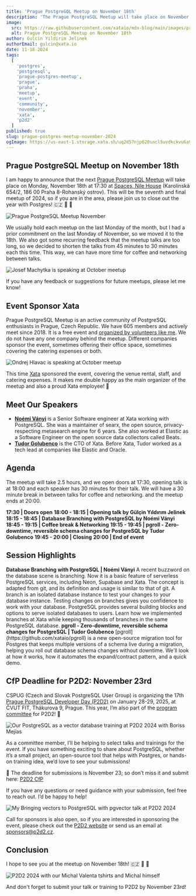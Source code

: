 ```yaml
---
title: 'Prague PostgreSQL Meetup on November 18th'
description: 'The Prague PostgreSQL Meetup will take place on November 18th!'
image:
  src: https://raw.githubusercontent.com/xataio/mdx-blog/main/images/prague-postgres-meetup/prague-postgres-meetup@2x.png
  alt: Prague PostgreSQL Meetup on November 18th
author: Gulcin Yildirim Jelinek
authorEmail: gulcin@xata.io
date: 11-18-2024
tags:
  [
    'postgres',
    'postgresql',
    'prague-postgres-meetup',
    'prague',
    'praha',
    'meetup',
    'event',
    'community',
    'november',
    'xata',
    'p2d2'
  ]
published: true
slug: prague-postgres-meetup-november-2024
ogImage: https://us-east-1.storage.xata.sh/uq2d57njp620sncl5uvdkckvu6a9qr7k
---
```


## Prague PostgreSQL Meetup on November 18th

I am happy to announce that the next [Prague PostgreSQL Meetup](https://www.meetup.com/prague-postgresql-meetup/events/303386799) will take place on Monday, November 18th at 17:30 at [Spaces, Nile House](https://www.spacesworks.com/cz/prague-cz/nile-house/) (Karolinská 654/2, 186 00 Praha 8-Rohanský ostrov).
This will be the seventh and final meetup of 2024, so if you are in the area, please join us to close out the year with Postgres! 🇨🇿 💙 🐘

![Prague PostgreSQL Meetup November](/images/prague-postgres-meetup/meetup-nov.png)

We usually hold each meetup on the last Monday of the month, but I had a prior commitment on the last Monday of November, so we moved it to the 18th.
We also got some recurring feedback that the meetup talks are too long, so we decided to shorten the talks from 45 minutes to 30 minutes each this time.
This way, we can have more time for coffee and networking between talks.

![Josef Machytka is speaking at October meetup](/images/prague-postgres-meetup/oct-josef.jpeg)

If you have any feedback or suggestions for future meetups, please let me know!

## Event Sponsor Xata

Prague PostgreSQL Meetup is an active community of PostgreSQL enthusiasts in Prague, Czech Republic. We have 605 members and actively meet since 2018.
It is a free event and [organized by volunteers like me](https://www.meetup.com/prague-postgresql-meetup/members/?op=leaders).
We do not have any one company behind the meetup. Different companies sponsor the event, sometimes offering their office space, sometimes covering the catering expenses or both.

![Ondrej Hlavac is speaking at October meetup](/images/prague-postgres-meetup/oct-ondrej.jpeg)

This time [Xata](https://xata.io/) sponsored the event, covering the venue rental, staff, and catering expenses.
It makes me double happy as the main organizer of the meetup and also a proud Xata employee! 🎉

## Meet Our Speakers

- **[Noémi Ványi](https://github.com/kvch)** is a Senior Software engineer at Xata working with PostgreSQL. She was a maintainer of searx, the open source, privacy-respecting metasearch engine for 6 years. She also worked at Elastic as a Software Engineer on the open source data collectors called Beats.
- **[Tudor Golubenco](https://www.linkedin.com/in/tudorgolubenco/)** is the CTO of Xata. Before Xata, Tudor worked as a tech lead at companies like Elastic and Oracle.

## Agenda

The meetup will take 2.5 hours, and we open doors at 17:30, opening talk is at 18:00 and each speaker has 30 minutes for their talk.
We will have a 30 minute break in between talks for coffee and networking. and the meetup ends at 20:00.

<Alert flexDirection="column" alignItems="flex-start" gap="1">
  <b>17:30 | Doors open</b>
</Alert>

<Alert flexDirection="column" alignItems="flex-start" gap="1">
  <b>18:00 - 18:15 | Opening talk by Gülçin Yıldırım Jelinek</b>
</Alert>

<Alert flexDirection="column" alignItems="flex-start" gap="1">
  <b>18:15 - 18:45 | Database Branching with PostgreSQL by Noémi Ványi</b>
</Alert>

<Alert flexDirection="column" alignItems="flex-start" gap="1">
  <b>18:45 - 19:15 | Coffee break & Networking</b>
</Alert>

<Alert flexDirection="column" alignItems="flex-start" gap="1">
  <b>19:15 - 19:45 | pgroll - Zero-downtime, reversible schema changes for PostgreSQL by Tudor Golubenco</b>
</Alert>

<Alert flexDirection="column" alignItems="flex-start" gap="1">
  <b>19:45 - 20:00 | Closing</b>
</Alert>

<Alert flexDirection="column" alignItems="flex-start" gap="1">
  <b>20:00 | End of event</b>
</Alert>

## Session Highlights

<Alert flexDirection="column" alignItems="flex-start" gap="1">
  <b>Database Branching with PostgreSQL | Noémi Ványi</b>
  <Box as="span" color="titleAccent">
    A recent buzzword on the database scene is branching. Now it is a basic feature of serverless PostgreSQL services,
    including Neon, Supabase and Xata. The concept is adapted from git, and its definition and usage is similar to that
    of git. A branch is an isolated database instance to test your changes to your database instance. Testing changes on
    branches gives you confidence to work with your database. PostgreSQL provides several building blocks and options to
    serve isolated databases to users. Learn how we implemented branches at Xata while keeping thousands of branches in
    the same PostgreSQL database.
  </Box>
</Alert>

<Alert flexDirection="column" alignItems="flex-start" gap="1">
  <b>pgroll - Zero-downtime, reversible schema changes for PostgreSQL | Tudor Golubenco</b>
  <Box as="span" color="titleAccent">
    [pgroll](https://github.com/xataio/pgroll) is a new open-source migration tool for Postgres that keeps multiple
    versions of a schema live during a migration, helping you roll out database schema changes without downtime. We'll
    look at how it works, how it automates the expand/contract pattern, and a quick demo.
  </Box>
</Alert>

## CfP Deadline for P2D2: November 23rd

CSPUG (Czech and Slovak PostgreSQL User Group) is organizing the 17th [Prague PostgreSQL Developer Day (P2D2)](https://p2d2.cz/) on January 28-29, 2025, at ČVUT FIT, Thákurova 9, Prague.
This year, I’m also part of the [program committee](https://p2d2.cz/2025/organizers) for P2D2! 🎉

![Our PostgreSQL as a vector database training at P2D2 2024 with Boriss Mejías](/images/prague-postgres-meetup/training.JPG)

As a committee member, I’ll be helping to select talks and trainings for the event. If you have something exciting to share about PostgreSQL, whether it’s a small project, an open-source tool that helps with Postgres, or hands-on training idea, we’d love to see your submissions!

📅 The deadline for submissions is November 23; so don’t miss it and submit here: [P2D2 CfP](https://docs.google.com/forms/d/1jm13YksXYUiM3dlwGjHPWMQwVGro4tQxrFYVoOP9PK8/viewform?edit_requested=true)

If you have any questions or need guidance with your submission, feel free to reach out. I’d be happy to help!

![My Bringing vectors to PostgreSQL with pgvector talk at P2D2 2024](/images/prague-postgres-meetup/pgvector.JPG)

Call for sponsors is also open, so if you are interested in sponsoring the event, please check out the [P2D2 website](https://p2d2.cz/2025/sponsorship) or send us an email at sponsors@p2d2.cz.

## Conclusion

I hope to see you at the meetup on November 18th! 🇨🇿 💙 🐘

![P2D2 2024 with our Michal Valenta tshirts and Michal himself](/images/prague-postgres-meetup/local-chuck-norris.png)

And don't forget to submit your talk or training to P2D2 by November 23rd!
